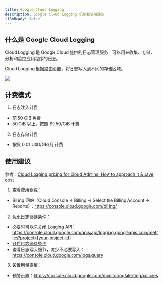 ```yaml
---
title: Google Cloud Logging
description: Google Cloud Logging 机制和使用建议
i18nReady: false
---
```



## 什么是 Google Cloud Logging

Cloud Logging 是 Google Cloud 提供的日志管理服务，可以用来收集、存储、分析和监控应用程序的日志。

Cloud Logging 根据路由设置，将日志写入到不同的存储区域。

![](https://cloud.google.com/static/logging/docs/images/routing-overview-17-09-21.png)


## 计费模式

1. 日志注入计费
  - 前 50 GiB 免费
  - 50 GiB 以上，按照  $0.50/GiB 计费
2. 日志存储计费
  - 按照 0.01 USD/GB/月 计费

## 使用建议

参考：[Cloud Logging pricing for Cloud Admins: How to approach it & save cost
](https://cloud.google.com/blog/topics/cost-management/how-to-approach-cloud-logging-pricing-for-cloud-admins)

1. 查看费用组成：
  - Billing 网站（Cloud Console -> Billing -> Select the Billing Account -> Reports）：https://console.cloud.google.com/billing/
2. 优化日志筛选条件：
  - 必要时可以先关闭 Logging API：https://console.cloud.google.com/apis/api/logging.googleapis.com/metrics?project=[your-project-id]
  - [开启日志筛选条件](https://cloud.google.com/logging/docs/routing/overview#exclusions)
  - 查看日志写入细节，减少不必要写入：https://console.cloud.google.com/logs/query
3. 设置用量提醒：
  - 预警设置：https://console.cloud.google.com/monitoring/alerting/policies

